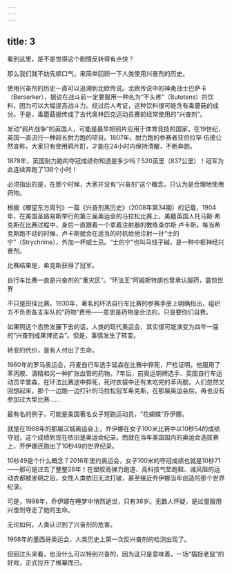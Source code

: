 ```yaml
---
---
---
```

title: 3
---



看到这里，是不是觉得这个剧情反转得有点快？

那么我们就不妨先顺口气，来简单回顾一下人类使用兴奋剂的历史。

使用兴奋剂的历史一直可以追溯到北欧传说。北欧传说中的神勇战士巴萨卡（Berserker），据说在战斗前一定要服用一种名为“不头疼”（Butotens）的饮料，因为可以大幅提高战斗力。经过后人考证，这种饮料很可能含有毒蘑菇的成分。于是，毒蘑菇据传成了古代奥林匹克运动员赛前经常使用的“兴奋剂”。

发动“鸦片战争”的英国人，可能是最早把鸦片应用于体育竞技的国家。在19世纪，英国一直流行一种超长耐力跑的项目。1807年，耐力跑的参赛者亚伯拉罕·伍德公然宣称，大家只有使用鸦片酊，才能在24小时内保持清醒，不断奔跑。

1878年，英国耐力跑的夺冠成绩你知道是多少吗？520英里（837公里）！冠军为此连续奔跑了138个小时！

必须指出的是，在那个时候，大家并没有“兴奋剂”这个概念，只认为是合理地使用药物。

根据《瞭望东方周刊》一篇《兴奋剂黑历史》（2008年第34期）的记载，1904年，在美国圣路易斯举行的第三届奥运会的马拉松比赛上，美籍英国人托马斯·希克斯在比赛过程中，身后一直跟着一个拿着注射器的教练查尔斯·卢卡斯。每当希克斯跑不动的时候，卢卡斯就会在适当的时机给他注射一针“士的宁”（Strychnine），外加一杯威士忌。“士的宁”也叫马钱子碱，是一种中枢神经兴奋剂。

比赛结果是，希克斯获得了冠军。

自行车比赛一直是兴奋剂的“重灾区”。“环法王”阿姆斯特朗也曾承认服药，震惊世界



不只是田径比赛。1930年，著名的环法自行车比赛的参赛手册上明确指出，组织方不负责各支车队的“药物”费用——意思是药物是合法的，只是要你们自费。

如果照这个态势发展下去的话，人类的现代奥运会，其实很可能演变为四年一届的“兴奋剂成果博览会”。但是，事情发生了转变。

转变的代价，是有人付出了生命。

1960年的罗马奥运会，丹麦自行车选手延森在比赛中猝死，尸检证明，他服用了苯丙胺、酒精和另一种扩张血管的药物。7年后，前奥运铜牌选手、英国自行车运动员辛普森，在环法比赛途中猝死，死时衣袋中还有未吃完的苯丙胺。人们忽然又回想起来，那个一边跑一边打针的马拉松冠军希克斯，在那届奥运会后，再也没有参加过大型比赛……

最有名的例子，可能是美国著名女子短跑运动员，“花蝴蝶”乔伊娜。

就是在1988年的那届汉城奥运会上，乔伊娜在女子100米比赛中以10秒54的成绩夺冠，这个成绩到现在依旧是奥运会纪录。而就在当年美国国内的奥运会选拔赛上，乔伊娜还跑出了10秒49的世界纪录。

10秒49是个什么概念？2016年里约奥运会，女子100米的夺冠成绩也就是10秒71——那可是过去了整整28年！在塑胶高弹力跑道、高科技气垫跑鞋、减风阻的运动衣都被发明之后，女性人类依旧无法打破，甚至接近乔伊娜当年创造的那个世界纪录。

可是，1998年，乔伊娜在睡梦中悄然逝世，只有38岁。无数人怀疑，是过量服用兴奋剂夺走了她的生命。

无论如何，人类认识到了兴奋剂的危害。

1968年的墨西哥奥运会，人类历史上第一次反兴奋剂的检测出现了。

但回过头来看，也没什么可以特别兴奋的，因为这只是意味着，一场“猫捉老鼠”的好戏，正式拉开了帷幕而已。